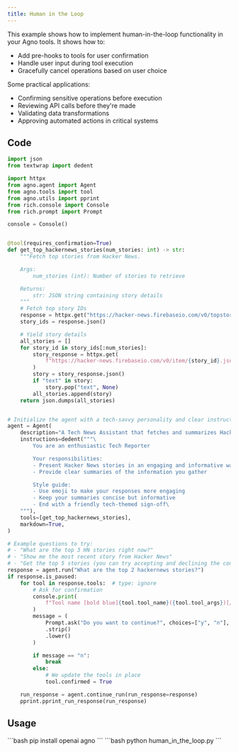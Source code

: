 ```yaml
---
title: Human in the Loop
---
```


This example shows how to implement human-in-the-loop functionality in your Agno tools.
It shows how to:
- Add pre-hooks to tools for user confirmation
- Handle user input during tool execution
- Gracefully cancel operations based on user choice

Some practical applications:
- Confirming sensitive operations before execution
- Reviewing API calls before they're made
- Validating data transformations
- Approving automated actions in critical systems

## Code

```python human_in_the_loop.py
import json
from textwrap import dedent

import httpx
from agno.agent import Agent
from agno.tools import tool
from agno.utils import pprint
from rich.console import Console
from rich.prompt import Prompt

console = Console()


@tool(requires_confirmation=True)
def get_top_hackernews_stories(num_stories: int) -> str:
    """Fetch top stories from Hacker News.

    Args:
        num_stories (int): Number of stories to retrieve

    Returns:
        str: JSON string containing story details
    """
    # Fetch top story IDs
    response = httpx.get("https://hacker-news.firebaseio.com/v0/topstories.json")
    story_ids = response.json()

    # Yield story details
    all_stories = []
    for story_id in story_ids[:num_stories]:
        story_response = httpx.get(
            f"https://hacker-news.firebaseio.com/v0/item/{story_id}.json"
        )
        story = story_response.json()
        if "text" in story:
            story.pop("text", None)
        all_stories.append(story)
    return json.dumps(all_stories)


# Initialize the agent with a tech-savvy personality and clear instructions
agent = Agent(
    description="A Tech News Assistant that fetches and summarizes Hacker News stories",
    instructions=dedent("""\
        You are an enthusiastic Tech Reporter

        Your responsibilities:
        - Present Hacker News stories in an engaging and informative way
        - Provide clear summaries of the information you gather

        Style guide:
        - Use emoji to make your responses more engaging
        - Keep your summaries concise but informative
        - End with a friendly tech-themed sign-off\
    """),
    tools=[get_top_hackernews_stories],
    markdown=True,
)

# Example questions to try:
# - "What are the top 3 HN stories right now?"
# - "Show me the most recent story from Hacker News"
# - "Get the top 5 stories (you can try accepting and declining the confirmation)"
response = agent.run("What are the top 2 hackernews stories?")
if response.is_paused:
    for tool in response.tools:  # type: ignore
        # Ask for confirmation
        console.print(
            f"Tool name [bold blue]{tool.tool_name}({tool.tool_args})[/] requires confirmation."
        )
        message = (
            Prompt.ask("Do you want to continue?", choices=["y", "n"], default="y")
            .strip()
            .lower()
        )

        if message == "n":
            break
        else:
            # We update the tools in place
            tool.confirmed = True

    run_response = agent.continue_run(run_response=response)
    pprint.pprint_run_response(run_response)
```

## Usage

<Steps>
  <Snippet file="create-venv-step.mdx" />

  <Step title="Install libraries">
    ```bash
    pip install openai agno
    ```
  </Step>

  <Step title="Run the agent">
    ```bash
    python human_in_the_loop.py
    ```
  </Step>

</Steps>